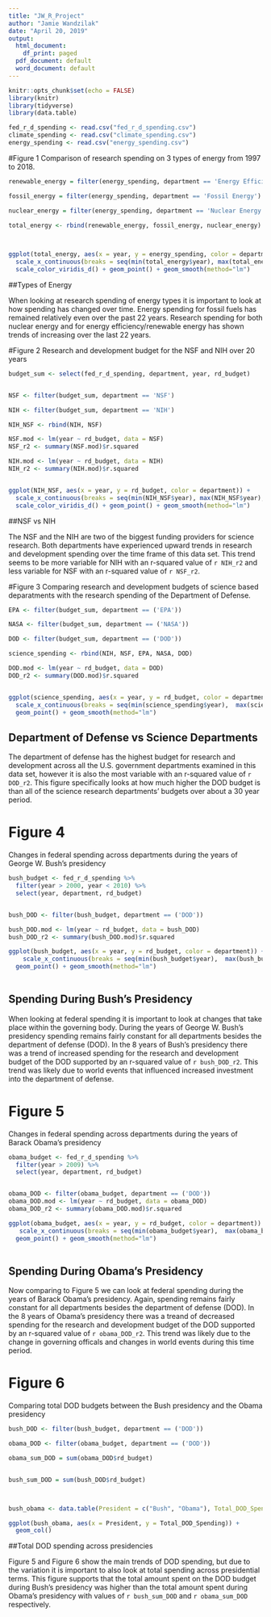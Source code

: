 ---
title: "JW_R_Project"
author: "Jamie Wandzilak"
date: "April 20, 2019"
output:
  html_document:
    df_print: paged
  pdf_document: default
  word_document: default
---

```{r setup, include=FALSE}
knitr::opts_chunk$set(echo = FALSE)
library(knitr)
library(tidyverse)
library(data.table)

fed_r_d_spending <- read.csv("fed_r_d_spending.csv")
climate_spending <- read.csv("climate_spending.csv")
energy_spending <- read.csv("energy_spending.csv")

```



#Figure 1
Comparison of research spending on 3 types of energy from 1997 to 2018.


```{r}
renewable_energy = filter(energy_spending, department == 'Energy Efficiency and Renew Energy')

fossil_energy = filter(energy_spending, department == 'Fossil Energy')

nuclear_energy = filter(energy_spending, department == 'Nuclear Energy')

total_energy <- rbind(renewable_energy, fossil_energy, nuclear_energy)
  


ggplot(total_energy, aes(x = year, y = energy_spending, color = department)) +  
  scale_x_continuous(breaks = seq(min(total_energy$year), max(total_energy$year),3)) +
  scale_color_viridis_d() + geom_point() + geom_smooth(method="lm")


```

##Types of Energy

When looking at research spending of energy types it is important to look at how spending has changed over time. Energy spending for fossil fuels has remained relatively even over the past 22 years. Research spending for both nuclear energy and for energy efficiency/renewable energy has shown trends of increasing over the last 22 years.  



#Figure 2 
Research and development budget for the NSF and NIH over 20 years 

```{r}

budget_sum <- select(fed_r_d_spending, department, year, rd_budget) 


NSF <- filter(budget_sum, department == 'NSF')

NIH <- filter(budget_sum, department == 'NIH')

NIH_NSF <- rbind(NIH, NSF)

NSF.mod <- lm(year ~ rd_budget, data = NSF)
NSF_r2 <- summary(NSF.mod)$r.squared

NIH.mod <- lm(year ~ rd_budget, data = NIH)
NIH_r2 <- summary(NIH.mod)$r.squared


ggplot(NIH_NSF, aes(x = year, y = rd_budget, color = department)) + 
  scale_x_continuous(breaks = seq(min(NIH_NSF$year), max(NIH_NSF$year),5)) +
  scale_color_viridis_d() + geom_point() + geom_smooth(method="lm")


```


##NSF vs NIH

The NSF and the NIH are two of the biggest funding providers for science research. Both departments have experienced upward trends in research and development spending over the time frame of this data set. This trend seems to be more variable for NIH with an r-squared value of `r NIH_r2 ` and less variable for NSF with an r-squared value of `r NSF_r2`.



#Figure 3 
Comparing research and development budgets of science based deparatments with the research spending of the Department of Defense.  

```{r}
EPA <- filter(budget_sum, department == ('EPA'))

NASA <- filter(budget_sum, department == ('NASA'))

DOD <- filter(budget_sum, department == ('DOD'))

science_spending <- rbind(NIH, NSF, EPA, NASA, DOD)

DOD.mod <- lm(year ~ rd_budget, data = DOD)
DOD_r2 <- summary(DOD.mod)$r.squared


ggplot(science_spending, aes(x = year, y = rd_budget, color = department)) + 
  scale_x_continuous(breaks = seq(min(science_spending$year),  max(science_spending$year),5)) +  scale_color_viridis_d() +
  geom_point() + geom_smooth(method="lm")

```


## Department of Defense vs Science Departments 

The department of defense has the highest budget for research and development across all the U.S. government departments examined in this data set, however it is also the most variable with an r-squared value of `r DOD_r2`. This figure specifically looks at how much higher the DOD budget is than all of the science research departments' budgets over about a 30 year period.    



# Figure 4 

Changes in federal spending across departments during the years of George W. Bush's presidency 

```{r}
bush_budget <- fed_r_d_spending %>%
  filter(year > 2000, year < 2010) %>%
  select(year, department, rd_budget)


bush_DOD <- filter(bush_budget, department == ('DOD'))

bush_DOD.mod <- lm(year ~ rd_budget, data = bush_DOD)
bush_DOD_r2 <- summary(bush_DOD.mod)$r.squared

ggplot(bush_budget, aes(x = year, y = rd_budget, color = department)) +
    scale_x_continuous(breaks = seq(min(bush_budget$year),  max(bush_budget$year),1)) +  scale_color_discrete() +
  geom_point() + geom_smooth(method="lm")
 

```

## Spending During Bush's Presidency

When looking at federal spending it is important to look at changes that take place within the governing body. During the years of George W. Bush's presidency spending remains fairly constant for all departments besides the department of defense (DOD). In the 8 years of Bush's presidency there was a trend of increased spending for the research and development budget of the DOD supported by an r-squared value of `r bush_DOD_r2`. This trend was likely due to world events that influenced increased investment into the department of defense.    




# Figure 5

Changes in federal spending across departments during the years of Barack Obama's presidency 
```{r}
obama_budget <- fed_r_d_spending %>%
  filter(year > 2009) %>%
  select(year, department, rd_budget)


obama_DOD <- filter(obama_budget, department == ('DOD'))
obama_DOD.mod <- lm(year ~ rd_budget, data = obama_DOD)
obama_DOD_r2 <- summary(obama_DOD.mod)$r.squared

ggplot(obama_budget, aes(x = year, y = rd_budget, color = department)) + 
   scale_x_continuous(breaks = seq(min(obama_budget$year),  max(obama_budget$year),1)) +  scale_color_discrete() +
  geom_point() + geom_smooth(method="lm")
  

```

## Spending During Obama's Presidency

Now comparing to Figure 5 we can look at federal spending during the years of Barack Obama's presidency. Again, spending remains fairly constant for all departments besides the department of defense (DOD). In the 8 years of Obama's presidency there was a treand of decreased spending for the research and development budget of the DOD supported by an r-squared value of `r obama_DOD_r2`. This trend was likely due to the change in governing officals and changes in world events during this time period.   


# Figure 6

Comparing total DOD budgets between the Bush presidency and the Obama presidency 

```{r}
bush_DOD <- filter(bush_budget, department == ('DOD'))

obama_DOD <- filter(obama_budget, department == ('DOD'))

obama_sum_DOD = sum(obama_DOD$rd_budget)


bush_sum_DOD = sum(bush_DOD$rd_budget)



bush_obama <- data.table(President = c("Bush", "Obama"), Total_DOD_Spending = c(bush_sum_DOD, obama_sum_DOD))

ggplot(bush_obama, aes(x = President, y = Total_DOD_Spending)) + 
  geom_col() 
```

##Total DOD spending across presidencies 

Figure 5 and Figure 6 show the main trends of DOD spending, but due to the variation it is important to also look at total spending across presidential terms. This figure supports that the total amount spent on the DOD budget during Bush's presidency was higher than the total amount spent during Obama's presidency with values of `r bush_sum_DOD` and `r obama_sum_DOD` respectively. 









